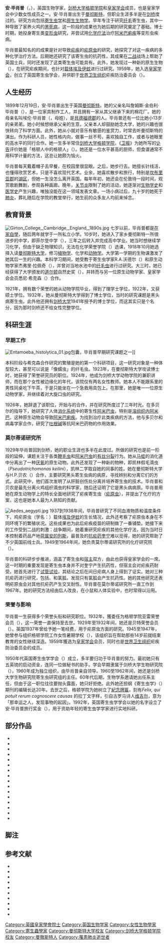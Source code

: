 {{infobox scientist
  | name        = 安·毕肖普
  | image       = Ann Bishop (biologist).jpg
  | birth_date  = {{birth date|df=y|1899|12|19}}
  | death_date  = {{death date and age|df=y|1990|05|07|1899|12|19}}
  | birth_place = [[英国|英国]][[曼彻斯特|曼彻斯特]]
  | death_place = 英国[[劍橋|劍橋]]
  | citizenship = 英国
  | fields      = {{flatlist|
*生物学
*原生动物学
*寄生虫学}}
  | workplaces  = [[剑桥大学格顿学院|剑桥大学格顿学院]]

  | alma_mater  = {{flatlist|
*[[曼彻斯特大学|曼彻斯特大学]] 
*[[剑桥大学|剑桥大学]]
}}
  | known_for   = [[疟原虫|疟原虫]]的抗药性研究
  }}
'''安·毕肖普'''（{{lang-en|Ann Bishop}}，{{bd|1899年|12月19日|1990年|5月7日}}），英国生物学家，[[剑桥大学格顿学院|剑桥大学格顿学院]]和[[皇家学会|皇家学会]]成员，也是皇家学会中少数女性成员之一。安·毕肖普出生于[[曼彻斯特|曼彻斯特]]，但职业生涯多半是在[[剑桥|剑桥]]度过的。研究方向包括[[寄生虫学|寄生虫学]]和[[原生生物|原生生物学]]。早年专注于研究[[纤毛虫|纤毛]]寄生虫，其中一种导致了家养火鸡的[[黑死病|黑死病]]，这一阶段的成果也为她后期的研究奠定了基础。博士时期，她投身寄生类[[变形虫|变形虫]]研究，并尝试用[[化学疗法|化学疗法]]治疗[[阿米巴痢疾|阿米巴痢疾]]等变形虫疾病。

毕肖普最知名的的成果是针对导致[[疟疾|疟疾]]的[[疟原虫|疟原虫]]的研究，她探究了对这一疾病的多种化学治疗方法。后期她还研究了该寄生虫的抗药性，其成果在[[二战|二战]]战场上帮助了英国士兵，同时还发现了这类寄生虫可能具有{{link-en|交叉耐性}}。此外，她发现过一种新的原生生物（{{lang|en|''Pseudotrichomonas keilini''}}），在研究疟疾期间，也针对[[载体_(生物学)|载体]][[埃及伊蚊|埃及伊蚊]]进行过研究。1959年，她入选[[皇家学会|皇家学会]]，创立了英国寄生虫学会，并供职于[[世界卫生组织|世界卫生组织]]疟疾防治委员会（{{lang|en|Malaria Committee}}）。

==人生经历==
1899年12月19日，安·毕肖普出生于英国[[曼彻斯特|曼彻斯特]]{{sfn|Ogilvie|2000|p=129}}。她的父亲名叫詹姆斯·金伯利·毕肖普（{{lang|en|James Kimberly Bishop}}），是一位家具制作工人，并且拥有一家从其父继承下来的棉花厂。她的母亲名叫埃伦·毕肖普（{{lang|en|Ellen Bishop}}，母姓{{lang|en|Ginger}}），是[[貝德福德郡|貝德福德郡]]的人。毕肖普还有一位比她小13岁的亲弟弟{{sfn|Goodwin|Vickerman|1992|p=29}}。她小时候想继承父亲的生意，父亲本人却鼓励她念大学，她的兴趣也很快转向了科学方面{{sfn|Ogilvie|2000|p=129}}。此外，她从小就对音乐有敏感的鉴赏力，时常去听曼彻斯特{{le|哈雷管弦乐团|The Hallé}}的演出{{sfn|Goodwin|Vickerman|1992|p=36}}。作为科研人员，她性格内向，做事一丝不苟，喜欢独自工作，或者与她眼里的高水平的同行合作{{sfn|Goodwin|Vickerman|1992|p=35}}。她一生多半常住[[剑桥大学格顿学院|剑桥大学格顿学院]]，《[[卫报|卫报]]》为她所写的[[讣告|讣告]]评价她是「格顿人中的格顿人」（{{lang|en|Girtonian of Girtonians}}）。她还是一位水平甚高的厨师，但食谱通常不用科学计量的方法，这总让她颇为恼火{{sfn|The Guardian–19 May 1990}}。

毕肖普每天戴着帽子去早餐，在校园里很显眼。之后，她步行{{convert|3.5|miles|km}}去{{le|莫尔蒂诺寄生生物学研究所|Molteno Institute for Parasite Biology|莫尔蒂诺研究所}}。她擅长针线活，也懂得欣赏艺术，只是不喜欢现代艺术。业余，她喜欢散步和旅行，特别是[[坎布里亚郡|坎布里亚郡]]的[[湖区|湖区]]，但她一生没怎么离开英国。每年年初，她还会在伦敦待一段时间，观赏歌剧舞剧，参观各种画廊{{sfn|Goodwin|Vickerman|1992|p=36}}。晚年，[[关节炎|关节炎]]限制了她的活动，她逐渐对[[生物学史|生物学史]]和[[医学史|医学史]]产生兴趣，唯独没能在这一领域发表文章{{sfn|Ogilvie|2000|p=130}}。一场小病过后，九十岁的她死于[[肺炎|肺炎]]{{sfn|Ogilvie|2000|p=130}}，葬礼随后在学院的教堂举行，她生前的众多友人均前来悼念{{sfn|Goodwin|Vickerman|1992|p=37}}。

==教育背景==
[[File:Girton_College,_Cambridge,_England,_1890s.jpg|thumb]]
七岁以前，毕肖普都是[[在家自學|在家自學]]，随后两年就学于一所私立小学{{sfn|Goodwin|Vickerman|1992|p=29}}{{sfn|Haines|2001|p=33}}。10岁时，她进入了家乡曼彻斯特一所很进步的中学，即菲尔登中学（{{lang|en|Fielden School}}），三年之后转入{{le|曼彻斯特女子高中|Manchester High School for Girls}}并完成高中学业。她当时想继续学习化学，但由于缺乏物理知识，无法在化学荣誉学院（{{lang|en|Honours School of Chemistry}}）选课，1918年10月她选择入读[[曼彻斯特大学|曼彻斯特大学]]，修习[[植物学|植物学]]、化学和[[动物学|动物学]]{{sfn|Goodwin|Vickerman|1992|p=29}}。大学第一学期的生物课激发了她其后一生的兴趣。本科学习期间，她受教于寄生虫学家R.A.沃德尔（{{lang|en|R.A. Wardle}}）和原生动物学家杰弗里·拉佩奇（{{lang|en|Geoffrey Lapage}}），并曾对当地水池中的[[纤毛虫|纤毛虫]]进行过研究{{sfn|Ogilvie|2000|p=129}}{{sfn|Haines|2001|p=33}}。大三时{{sfn|Ogilvie|2000|p=129}}，她已经获得了大学颁发的[[道尔顿|道尔顿]]自然史奖（{{lang|en|John Dalton Natural History Prize}}）{{sfn|Haines|2001|p=33}}，并转而与另一位原生动物学家、皇家学会会员悉尼·希克森（{{lang|en|Sydney J. Hickson}}）合作{{sfn|Ogilvie|2000|p=129}}。

1921年，拥有数个荣誉的她从动物学院毕业，得到了理学士学位，1922年，又获硕士学位。1932年，她从曼彻斯特大学得到了博士学位{{sfn|Goodwin|Vickerman|1992|p=33}}，当时的研究课题是黑头病寄生虫。此外他还拥有[[剑桥大学|剑桥大学]]1941年授予的博士学位，而这其实只是个名分，因为那时剑桥还不给女性完整学位{{sfn|Ogilvie|2000|p=129}}。

==科研生涯==

===早期工作===
[[File:Entamoeba_histolytica_01.jpg|thumb]]包囊，毕肖普早期研究课题之一]]

本科阶段与希克森合作研究{{le|大旋口虫| Spirostomum}}的繁殖是她的第一个科研项目，这一研究对象是一种体型较大，甚至可以说是「像蠕虫」的纤毛虫{{sfn|Ogilvie|2000|p=130}}{{sfn|Haines|2001|p=34}}{{sfn|Goodwin|Vickerman|1992|p=31}}。1923年，在曼彻斯特大学攻读博士时，她获得了荣誉研究员的职位。1924年，他成为剑桥大学动物学院的兼职讲师{{sfn|Ogilvie|2000|p=129}}，而在那个女性被边缘化的年代，该院仅有两名女性教师{{sfn|Haines|2001|p=34}}。她本人不能跟系里的男性同桌吃下午茶，于是只能坐在一个急救用具包上{{sfn|Goodwin|2004}}。在那里，她是唯一一位原生动物学家，并继续着对大旋口虫的研究{{sfn|Ogilvie|2000|p=130}}。

1926年，她辞退了该职位，开始与{{le|英国国家医学研究院|National Institute for Medical Research}}的{{le|克里福德·多贝尔|Clifford Dobell}}合作，并在研究所度过了三年时光{{sfn|Ogilvie|2000|p=129}}。在多贝尔的指导下，她研究了人体[[消化系统|消化系统]]中的寄生性[[阿米巴虫|阿米巴虫]]{{sfn|Ogilvie|2000|p=130}}，特别是[[溶组织内阿米巴|溶组织内阿米巴]]，这种原生动物会导致[[阿米巴痢疾|阿米巴痢疾]]。为找到治疗此类疾病的方法，他与多贝尔和病毒学家{{le|帕特里克·莱德劳|Patrick Laidlaw}}合作，研究了[[吐根碱|吐根碱]]等抗阿米巴药物的作用效果。

===莫尔蒂诺研究所===
1929年毕肖普回到剑桥{{le|莫尔蒂诺寄生生物学研究所|Molteno Institute for Parasite Biology}}，她的职业生涯也多半在此度过{{sfn|Ogilvie|2000|p=129}}。所做的研究也是前一阶段的延伸，课题关注于各类[[鞭毛虫|鞭毛虫]]和[[阿米巴虫|阿米巴虫]]的[[有丝分裂|有丝分裂]]行为{{sfn|Ogilvie|2000|p=130}}。她从[[马蛭|马蛭]]的消化道中分离出了一种[[厌氧生物|厌氧]]的原生动物。此外还发现了一种新的物种，即凯林假毛滴虫（''Pseudotrichomonas keilini''），凯林二字取自她的同事{{le|大卫·凯林|David Keilin}}的姓{{sfn|Ogilvie|2000|p=130}}{{sfn|Goodwin|Vickerman|1992|p=33}}。她在曼彻斯特大学与H.P.贝农（{{lang|en|H.P. Baynon}}）合作，主要研究黑头寄生虫病的病原{{le|火鸡组织滴虫|Histomonas meleagridis}}，寻找辨别和分离它们的方式。此研究中，他们首次发明了从肝脏创伤处分离并培养寄生虫的技术{{sfn|Goodwin|Vickerman|1992|p=33}}。毕肖普和贝农是最先分离火鸡组织滴虫的科学家，随后还证明了它是黑头病病原{{sfn|The Times–22 May 1990}}。毕肖普用她在原生动物学上的特长全面地研究了疟疾寄生虫（[[疟原虫|疟原虫]]），并提出了化疗的方案，这也是她本人最为人熟知的贡献{{sfn|Ogilvie|2000|p=130}}。

[[File:Aedes_aegypti.jpg|thumb]]
1937到1938年间，毕肖普研究了不同血液物质和温度条件下，鸡疟原虫（学名：{{lang|en|''Plasmodium gallinaceum''}}）载体[[埃及伊蚊|埃及伊蚊]]的生长情况，此外还考察了疟原虫本身在不同环境下的繁殖状况{{sfn|Ogilvie|2000|p=130}}{{sfn|Goodwin|Vickerman|1992|p=34}}。这些成果也为此后疟疾疫苗的研制做了一番铺垫{{sfn|Goodwin|Vickerman|1992|p=34}}。她接下来的工作受到二战的刺激：战争期间，她着重研究疟疾的其他化学疗法，因为当时日本控制着药品产地[[荷属安的列斯|荷属安的列斯]]，最普及的[[抗疟药|抗疟药]][[奎宁|奎宁]]难以觅得，她的研究帮助了不少英国前线士兵{{sfn|Haines|2001|p=34}}。1949至1964年间，她负责莫尔蒂诺研究所的化疗研究院（{{lang|en|Chemotherapy Research Institute}}）{{sfn|The Times–22 May 1990}}。

毕肖普的科研步步推进，涵盖了寄生虫和[[宿主|宿主]]双方，由此也获得皇家学会的一席。这一时期的重要发现是寄生虫本身并不对奎宁产生抗药性，但宿主会对疟疾药{{le|氯胍|Proguanil}}耐受。她首先进行了[[In_vitro|试管试验]]，其结论之后在间日疟病人身上得到了证实{{sfn|Ogilvie|2000|p=130}}{{sfn|Haines|2001|p=34}}。她对三种抗疟药进行研究，包括{{le|扑疟喹啉|Pamaquine}}、{{le|米帕林|Mepacrine}}和氯胍，发现只有氯胍会产生抗药性{{sfn|Haines|2001|p=34}}{{sfn|Bishop|1961|p=118}}。她的其他研究还表明疟原虫会对其他抗疟药产生交叉耐性{{sfn|The Times–22 May 1990}}。毕肖普在莫尔蒂诺研究所一直工作到1967年。她的研究方法经由后人改良，在小鼠和人体实验中，也时常得以沿用{{sfn|The Times–22 May 1990}}。

===荣誉与影响===
毕肖普一生获得多个荣誉头衔和研究职位。1932年，獲委任为格顿学院亚雷荣誉会员（{{lang|en|Yallow Fellow}}），这一荣誉一直保持至去世。1929年至1932年间，她还是贝特荣誉会员（{{lang|en|Beit Fellow}}）{{sfn|Ogilvie|2000|p=129}}。英国{{le|医学研究委员会|Medical Research Council (UK)}}1937年曾给予她一笔经费，用于疟原虫方面的研究{{sfn|Ogilvie|2000|p=130}}。1945至1947年，她曾参与组织格顿学院工作女性暑期学校（{{lang|en|Working Women's Summer School}}），该组织旨在帮助那些14岁前就结束教育的女性继续深造{{sfn|GCIP WWSS}}。1959年獲选为[[皇家学会|皇家学会]]会员{{sfn|Ogilvie|2000|p=129}}，同时也是[[世界卫生组织|世界卫生组织]]疟疾防治委员会的成员{{sfn|The Times–22 May 1990}}。

1950年代英国寄生虫学学会（{{lang|en|British Society for Parasitology}}）成立，多半要归功于毕肖普的努力{{sfn|Ogilvie|2000|p=130}}。最初她只有五英镑的启动资金，连同一位做秘书的助手。学会早期隶属于剑桥大学生物研究院（{{lang|en|Institute of Biology}}），1960年成为独立组织，由毕肖普亲自领导{{sfn|Haines|2001|p=34}}。1960至1962年间，她还是剑桥大学生物研究院寄生虫研究组的主任{{sfn|BSP Presidents}}。60年代后期，生物学系邀请她出任系主任，但由于这一职位往往要抛头露面，她只好拒绝{{sfn|Haines|2001|p=34}}。此外她还担纲《寄生虫学》（{{lang|en|Parasitology}}）期刊的编辑长达20年{{sfn|The Guardian–19 May 1990}}。去世之后，格顿学院为她树立了[[紀念牌匾|紀念牌匾]]，刻有''Felix, qui potuit rerum cognoscere causas'' 的拉丁文字样，引自古罗马诗人[[维吉尔|维吉尔]]，意为「那幸运之人，发现事物的起因」{{sfn|Haines|2001|p=34}}。1992年，英国寄生虫学学会以她的名字设立了安·毕肖普旅行奖金（{{lang|en|Ann Bishop Travelling Award}}），用于资助年轻的寄生虫学学家进行实地科研{{sfn|Ranford-Cartwright|2006|p=2}}。

==部分作品==
*{{cite journal
  | title = Some observations upon ''Spirostomum ambiguum'' (Ehrenberg)
  | last = Bishop
  | first = Ann
  | journal = Quarterly Journal of the Microscopical Society
  | volume = 67
  | year = 1923
  | pages = 391–434
  | url = http://jcs.biologists.org/content/s2-67/267/391.full.pdf
  | format = PDF
  }}
*{{cite journal
  | title = The cytoplasmic structures of ''Spirostomum ambiguum'' (Ehrenberg)
  | last = Bishop
  | first = Ann
  | journal = Quarterly Journal of the Microscopical Society
  | volume = 71
  | year = 1927
  | pages = 147–172
  | url= http://jcs.biologists.org/content/s2-71/281/147.full.pdf
  | format = PDF
  }}
*{{cite journal
  | title = Further experiments on the action of emetine in cultures of ''Entamoeba histolytica''
  | url = https://archive.org/details/sim_parasitology_1928-07_20_2/page/207
  | last1 = Laidlaw
  | first1 = P. P.
  | last2 = Dobell
  | first2 = Clifford
  | last3 = Bishop
  | first3 = Ann
  | journal = Parasitology
  | volume = 20
  | issue = 2
  | year = 1928
  | pages = 207–220
  | doi = 10.1017/S0031182000011604
  }}
*{{cite journal
  | last1 = Bishop
  | first1 = Ann
  | last2 = Dobell
  | first2 = Clifford
  | title = Researches on the intestinal protozoa of monkeys and man. III: The action of emetine on natural amoebic infections in Macaques
  | url = https://archive.org/details/sim_parasitology_1929-11_21_4/page/n111
  | journal = Parasitology
  | volume = 21
  | issue = 4
  | year = 1929
  | pages = 446–468
  | doi = 10.1017/S0031182000029334
}}
*{{cite journal
  | last = Bishop
  | first = Ann
  | title = Experiments on the action of emetine in cultures of ''Entamoeba coli''
  | url = https://archive.org/details/sim_parasitology_1929-11_21_4/page/481
  | journal = Parasitology
  | volume = 21
  | issue = 4
  | year = 1929
  | pages = 481–486
  | doi = 10.1017/S003118200002936X
}}
*{{cite journal
  | last = Bishop
  | first = Ann
  | title = The morphology and division of ''Trichomonas''
  | journal = Parasitology
  | volume = 23
  | issue = 2
  | year = 1931
  | pages = 129–156
  | doi = 10.1017/S0031182000013524
}}
*{{cite journal
  | title = ''Histomonas meleagridis'' in domestic fowls (''Gallus gallus''). Cultivation and experimental infection
  | url = https://archive.org/details/sim_parasitology_1938-06_30_2/page/181
  | year = 1938
  | last = Bishop
  | first = Ann
  | journal = Parasitology
  | volume = 30
  | issue = 2
  | pages = 181–194
  | doi = 10.1017/S0031182000025749
  }}
*{{cite journal
  | last = Bishop
  | first = Ann
  | title = Chemotherapy and avian malaria
  | url = https://archive.org/details/sim_parasitology_1942-05_34_1/page/1
  | journal = Parasitology
  | volume = 34
  | issue = 1
  | year = 1942
  | pages = 1–54
  | doi = 10.1017/S0031182000015985
}}
*{{cite journal
  | title = Experiments upon the feeding of ''Aëdes aegypti'' through animal membranes with a view to applying this method to the chemotherapy of malaria
  | last1 = Bishop
  | first1 = Ann
  | last2 = Gilchrist
  | first2 = Barbara M.
  | journal = Parasitology
  | volume = 37
  | issue = 1–2
  | year = 1946
  | doi = 10.1017/S0031182000013202
  }}
*{{cite journal
  | title = Acquired resistance to paludrine in ''Plasmodium gallinaceum''
  | last1 = Bishop
  | first1 = Ann
  | last2 = Birkett
  | first2 = Betty
  | journal = Nature
  | volume = 159
  | issue = 4052
  | year = 1947
  | page = 884
  | doi = 10.1038/159884a0
  }}
*{{cite journal
  | title = Drug-resistance in ''Plasmodium gallinaceum'', and the persistence of paludrine-resistance after mosquito transmission
  | last1 = Bishop
  | first1 = Ann
  | last2 = Birkett
  | first2 = Betty
  | journal = Parasitology
  | volume = 39
  | issue = 1–2
  | year = 1948
  | pages = 125–137
  | doi = 10.1017/S0031182000083657
  }}
*{{cite journal
  | title = Resistance to sulphadiazine and ‘paludrine’ in the malaria parasite of the fowl (p. Gallinaceum)
  | last1 = Bishop
  | first1 = Ann
  | last2 = McConnachie
  | first2 = Elspeth W.
  | journal = Nature
  | volume = 162
  | issue = 4118
  | pages = 541–543
  | year = 1948
  | doi = 10.1038/162541a0
  }}
*{{cite journal
  | title = Sulphadiazine-resistance in ''Plasmodium gallinaceum'' and its relation to other antimalarial compounds
  | last1 = Bishop
  | first1 = Ann
  | last2 = McConnachie
  | first2 = Elspeth W.
  | journal = Parasitology
  | volume = 40
  | issue = 1–2
  | year = 1950
  | pages = 163–174
  | doi = 10.1017/S0031182000017996
  }}
*{{cite journal
  | title = Problems concerned with gametogenesis in Haemosporidiidea, with particular reference to the genus ''Plasmodium''
  | last = Bishop
  | first = Ann
  | journal = Parasitology
  | volume = 45
  | issue = 1–2
  | year = 1955
  | pages = 163–185
  | doi = 10.1017/S0031182000027542
  }}
*{{cite journal
  | title = A study of the factors affecting the emergence of the gametocytes of ''Plasmodium gallinaceum'' from the erythrocytes and the exflagellation of the male gametocytes
  | last1 = Bishop
  | first1 = Ann
  | last2 = McConnachie
  | first2 = Elspeth W.
  | journal = Parasitology
  | volume = 46
  | issue = 1–2
  | year = 1956
  | pages = 192–215
  | doi = 10.1017/S0031182000026433
  }}
*{{cite journal
  | last = Bishop
  | first = Ann
  | title = Drug resistance in protozoa
  | journal = Biological Reviews
  | volume = 34
  | issue = 4
  | year = 1959
  | pages = 334–500
  | doi = 10.1111/j.1469-185X.1959.tb01317.x
  }}

==脚注==
{{Reflist|2}}

==参考文献==
* {{citation
  | last = Bishop
  | first = Ann
  | journal = New Scientist
  | title = Resistance to drugs by the malaria parasite
  | pages = 118–120
  | number = 231
  | date = 1961-04-20
  | ref = harv
  }}
* {{citation 
 |publisher=British Society for Parasitology 
 |ref={{sfnRef|BSP Presidents}} 
 |title=Past Presidents 
 |year=2012 
 |url=http://www.bsp.uk.net/about-the-bsp/past-presidents/ 
 |deadurl=yes 
 |archiveurl=https://web.archive.org/web/20121127093622/http://www.bsp.uk.net/about-the-bsp/past-presidents/ 
 |archivedate=2012-11-27 
 |accessdate=2014-09-06 
 }}
* {{citation
  | work = Girton College Archive (Janus)
  | publisher = University of Cambridge
  | url = http://janus.lib.cam.ac.uk/db/node.xsp?id=EAD%2FGBR%2F0271%2FGCIP%20WWSS
  | title = Working Women's Summer School
  | ref = {{sfnRef|GCIP WWSS}}
  | accessdate = 2014-09-06
  | archive-date = 2016-03-09
  | archive-url = https://web.archive.org/web/20160309120852/http://janus.lib.cam.ac.uk/db/node.xsp?id=EAD%2FGBR%2F0271%2FGCIP%20WWSS
  | dead-url = no
  }}
* {{citation
  | title = Ann Bishop
  | journal = Biographical Memoirs of the Fellows of the Royal Society
  | last1 = Goodwin
  | first1 = L.G.
  | last2 = Vickerman
  | first2 = K.
  | year = 1992
  | volume = 38
  | pages = 28–39
  | url = http://rsbm.royalsocietypublishing.org/content/38/28.full.pdf+html
  | ref = harv
  | doi=10.1098/rsbm.1992.0002
  }}
* {{citation
  | last = Goodwin
  | first = L.G.
  | year = 2004
  | title = Ann Bishop
  | work = Oxford Dictionary of National Biography
  | publisher = Oxford University Press
  | doi = 10.1093/ref:odnb/40061
  | url = http://www.oxforddnb.com/view/article/40061
  | ref = harv
  | accessdate = 2014-09-06
  | archive-date = 2014-08-19
  | archive-url = https://web.archive.org/web/20140819090733/http://www.oxforddnb.com/view/article/40061
  | dead-url = no
  }}
* {{citation
  | journal = The Guardian
  | title = Obituary of Dr Ann Bishop Girton: Food and protozoa
  | date = 1990-05-19
  | accessdate = 2012-10-31
  | ref = {{sfnRef|The Guardian–19 May 1990}}
  }}
* {{citation
  | title = International Women in Science: A Biographical Dictionary to 1950
  | last = Haines
  | first = Catherine M.C.
  | publisher = ABC-CLIO
  | year = 2001
  | isbn = 9781576070901
  | ref = harv
  | pages = 33–34
  }}
*{{citation
  | journal = The Times
  | ref = {{sfnRef|The Times–22 May 1990}}
  | date = 1990-05-22
  | title = Dr Ann Bishop
  }}
* {{citation
  | title = The Biographical Dictionary of Women in Science: Pioneering Lives From Ancient Times to the Mid-20th Century, Volume 1
  | volume = 1
  | last = Ogilvie
  | first = M.
  | publisher = Taylor & Francis US
  | year = 2000
  | pages = 129–130
  | isbn = 9780415920384
  | ref = harv
  }}
* {{citation
  | journal = Parasitology News: The Newsletter of the British Society for Parasitology
  | date = 2006-11
  | last = Ranford-Cartwright
  | first = Lisa
  | publisher = The British Society for Parasitology
  | title = Society News
  | ref = harv
  }}

{{DEFAULTSORT:Bishop, Ann}}
[[Category:英國皇家學會院士|Category:英國皇家學會院士]]
[[Category:英国生物学家|Category:英国生物学家]]
[[Category:女性生物學家|Category:女性生物學家]]
[[Category:寄生蟲學家|Category:寄生蟲學家]]
[[Category:曼彻斯特大学校友|Category:曼彻斯特大学校友]]
[[Category:剑桥大学格顿学院校友|Category:剑桥大学格顿学院校友]]
[[Category:曼徹斯特人|Category:曼徹斯特人]]
[[Category:罹患肺炎逝世者|Category:罹患肺炎逝世者]]
{{Good article}}